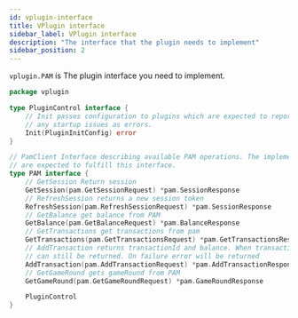 ```yaml
---
id: vplugin-interface
title: VPlugin interface
sidebar_label: VPlugin interface
description: "The interface that the plugin needs to implement"
sidebar_position: 2
---
```


`vplugin.PAM` is The plugin interface you need to implement.

```go
package vplugin

type PluginControl interface {
	// Init passes configuration to plugins which are expected to report
	// any startup issues as errors.
	Init(PluginInitConfig) error
}

// PamClient Interface describing available PAM operations. The implementing plugins
// are expected to fulfill this interface.
type PAM interface {
	// GetSession Return session
	GetSession(pam.GetSessionRequest) *pam.SessionResponse
	// RefreshSession returns a new session token
	RefreshSession(pam.RefreshSessionRequest) *pam.SessionResponse
	// GetBalance get balance from PAM
	GetBalance(pam.GetBalanceRequest) *pam.BalanceResponse
	// GetTransactions get transactions from pam
	GetTransactions(pam.GetTransactionsRequest) *pam.GetTransactionsResponse
	// AddTransaction returns transactionId and balance. When transaction fails balance
	// can still be returned. On failure error will be returned
	AddTransaction(pam.AddTransactionRequest) *pam.AddTransactionResponse
	// GetGameRound gets gameRound from PAM
	GetGameRound(pam.GetGameRoundRequest) *pam.GameRoundResponse

	PluginControl
}
```